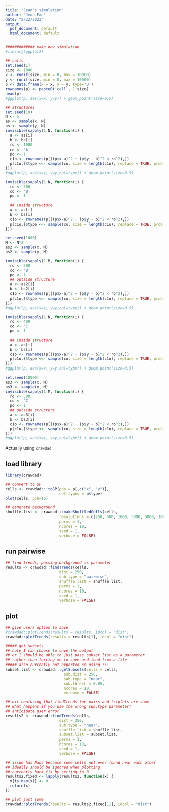 ```yaml
---
title: "Jean's simulation"
author: "Jean Fan"
date: "2/22/2023"
output:
  pdf_document: default
  html_document: default
---
```


```r
############# make new simulation
#library(ggplot2)

## cells
set.seed(1)
size <- 1000
x <- runif(size, min = 0, max = 10000)
y <- runif(size, min = 0, max = 10000)
p <- data.frame(x = x, y = y, type='D')
rownames(p) <- paste0('cell', 1:size)
head(p)
#ggplot(p, aes(x=x, y=y)) + geom_point(size=0.5) 

## structures
set.seed(10)
N <- 5 
as <- sample(x, N)
bs <- sample(y, N)
invisible(sapply(1:N, function(i) {
  a <- as[i]
  b <- bs[i]
  ro <- 1000
  co <- 'A'
  po <- 1
  c1o <- rownames(p[((p$x-a)^2 + (p$y - b)^2 < ro^2),])
  p[c1o,]$type <<- sample(co, size = length(c1o), replace = TRUE, prob = po)
}))
#ggplot(p, aes(x=x, y=y,col=type)) + geom_point(size=0.5) 

invisible(sapply(1:N, function(i) {
  ro <- 500
  co <- 'B'
  po <- 1
  
  ## inside structure
  a <- as[i]
  b <- bs[i]
  c1o <- rownames(p[((p$x-a)^2 + (p$y - b)^2 < ro^2),])
  p[c1o,]$type <<- sample(co, size = length(c1o), replace = TRUE, prob = po)
}))

set.seed(1000)
M <- N*2
as2 <- sample(x, M)
bs2 <- sample(y, M)

invisible(sapply(1:M, function(i) {
  ro <- 500
  co <- 'B'
  po <- 1
  ## outside structure
  a <- as2[i]
  b <- bs2[i]
  c1o <- rownames(p[((p$x-a)^2 + (p$y - b)^2 < ro^2),])
  p[c1o,]$type <<- sample(co, size = length(c1o), replace = TRUE, prob = po)
}))
#ggplot(p, aes(x=x, y=y,col=type)) + geom_point(size=0.5) 

invisible(sapply(1:N, function(i) {
  ro <- 400
  co <- 'C'
  po <- 1
  
  ## inside structure
  a <- as[i]
  b <- bs[i]
  c1o <- rownames(p[((p$x-a)^2 + (p$y - b)^2 < ro^2),])
  p[c1o,]$type <<- sample(co, size = length(c1o), replace = TRUE, prob = po)
}))
#ggplot(p, aes(x=x, y=y,col=type)) + geom_point(size=0.5)

set.seed(10000)
as3 <- sample(x, M)
bs3 <- sample(y, M)
invisible(sapply(1:M, function(i) {
  ro <- 500
  co <- 'C'
  po <- 1
  ## outside structure
  a <- as3[i]
  b <- bs3[i]
  c1o <- rownames(p[((p$x-a)^2 + (p$y - b)^2 < ro^2),])
  p[c1o,]$type <<- sample(co, size = length(c1o), replace = TRUE, prob = po)
}))
#ggplot(p, aes(x=x, y=y,col=type)) + geom_point(size=0.5) 
```
Actually using `crawdad`

## load library
```r
library(crawdad)
```

```r
## convert to SP
cells <- crawdad:::toSP(pos = p[,c("x", "y")],
                        celltypes = p$type)
plot(cells, pch=16)
```

```r
## generate background
shuffle.list <- crawdad:::makeShuffledCells(cells,
                        resolutions = c(250, 500, 1000, 3000, 5000, 10000),
                        perms = 1,
                        ncores = 10,
                        seed = 1,
                        verbose = FALSE)
```


## run pairwise
```r
## find trends, passing background as parameter
results <- crawdad::findTrends(cells,
                        dist = 250,
                        sub.type = "pairwise",
                        shuffle.list = shuffle.list,
                        perms = 1,
                        ncores = 10,
                        seed = 1, 
                        verbose = FALSE)
```

## plot
```r
## give users option to save
#crawdad::plotTrends(results = results, idcol = "dist")
crawdad::plotTrends(results = results[1], idcol = "dist")
```

```r
##### get subsets
## note I can choose to save the output
## or I should be able to just pass subset.list as a parameter
## rather than forcing me to save and load from a file
##### also currently not exported so using :::
subset.list <- crawdad:::getSubsets(cells = cells,
                          sub.dist = 250,
                          sub.type = "near",
                          sub.thresh = 0.05,
                          ncores = 10,
                          verbose = FALSE)
```

```r
## bit confusing that findTrends for pairs and triplets are same
## what happens if you use the wrong sub.type parameter?
## anticipate user error
results2 <- crawdad::findTrends(cells,
                        dist = 250,
                        sub.type = "near",
                        shuffle.list = shuffle.list,
                        subset.list = subset.list,
                        perms = 1,
                        ncores = 10,
                        seed = 1, 
                        verbose = FALSE)
```

```r
## issue has Nans because some cells not ever found near each other
## ideally should be ignored when plotting
## currently hack fix by setting to 0
results2.fixed <- lapply(results2, function(x) {
  x[is.nan(x)] <- 0
  return(x)
})

## plot just some
crawdad::plotTrends(results = results2.fixed[11], idcol = "dist")
```


